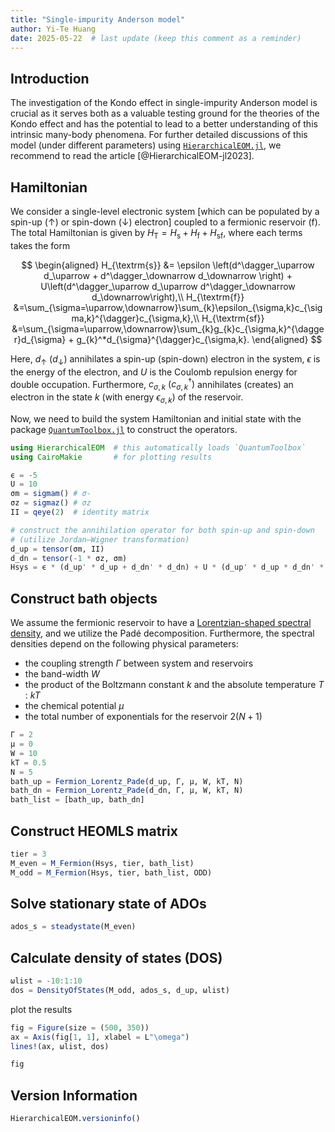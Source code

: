 ```yaml
---
title: "Single-impurity Anderson model"
author: Yi-Te Huang
date: 2025-05-22  # last update (keep this comment as a reminder)
---
```


## Introduction

The investigation of the Kondo effect in single-impurity Anderson model is crucial as it serves both as a valuable testing ground for the theories of the Kondo effect and has the potential to lead to a better understanding of this intrinsic many-body phenomena. For further detailed discussions of this model (under different parameters) using [`HierarchicalEOM.jl`](https://github.com/qutip/HierarchicalEOM.jl), we recommend to read the article [@HierarchicalEOM-jl2023].

## Hamiltonian

We consider a single-level electronic system [which can be populated by a spin-up ($\uparrow$) or spin-down ($\downarrow$) electron] coupled to a fermionic reservoir ($\textrm{f}$). The total Hamiltonian is given by $H_{\textrm{T}}=H_\textrm{s}+H_\textrm{f}+H_\textrm{sf}$, where each terms takes the form

$$
\begin{aligned}
H_{\textrm{s}}  &= \epsilon \left(d^\dagger_\uparrow d_\uparrow + d^\dagger_\downarrow d_\downarrow \right) + U\left(d^\dagger_\uparrow d_\uparrow d^\dagger_\downarrow d_\downarrow\right),\\
H_{\textrm{f}}  &=\sum_{\sigma=\uparrow,\downarrow}\sum_{k}\epsilon_{\sigma,k}c_{\sigma,k}^{\dagger}c_{\sigma,k},\\
H_{\textrm{sf}} &=\sum_{\sigma=\uparrow,\downarrow}\sum_{k}g_{k}c_{\sigma,k}^{\dagger}d_{\sigma} + g_{k}^*d_{\sigma}^{\dagger}c_{\sigma,k}.
\end{aligned}
$$

Here, $d_\uparrow$ $(d_\downarrow)$ annihilates a spin-up (spin-down) electron in the system, $\epsilon$ is the energy of the electron, and $U$ is the Coulomb repulsion energy for double occupation. Furthermore, $c_{\sigma,k}$ $(c_{\sigma,k}^{\dagger})$ annihilates (creates) an electron in the state $k$ (with energy $\epsilon_{\sigma,k}$) of the reservoir.

Now, we need to build the system Hamiltonian and initial state with the package [`QuantumToolbox.jl`](https://github.com/qutip/QuantumToolbox.jl) to construct the operators.

```julia
using HierarchicalEOM  # this automatically loads `QuantumToolbox`
using CairoMakie       # for plotting results
```

```julia
ϵ = -5
U = 10
σm = sigmam() # σ-
σz = sigmaz() # σz
II = qeye(2)  # identity matrix

# construct the annihilation operator for both spin-up and spin-down
# (utilize Jordan–Wigner transformation)
d_up = tensor(σm, II)
d_dn = tensor(-1 * σz, σm)
Hsys = ϵ * (d_up' * d_up + d_dn' * d_dn) + U * (d_up' * d_up * d_dn' * d_dn)
```

## Construct bath objects

We assume the fermionic reservoir to have a [Lorentzian-shaped spectral density](https://qutip.org/HierarchicalEOM.jl/stable/bath_fermion/Fermion_Lorentz/#doc-Fermion-Lorentz), and we utilize the Padé decomposition. Furthermore, the spectral densities depend on the following physical parameters:

- the coupling strength $\Gamma$ between system and reservoirs
- the band-width $W$
- the product of the Boltzmann constant $k$ and the absolute temperature $T$ : $kT$
- the chemical potential $\mu$
- the total number of exponentials for the reservoir $2(N + 1)$

```julia
Γ = 2
μ = 0
W = 10
kT = 0.5
N = 5
bath_up = Fermion_Lorentz_Pade(d_up, Γ, μ, W, kT, N)
bath_dn = Fermion_Lorentz_Pade(d_dn, Γ, μ, W, kT, N)
bath_list = [bath_up, bath_dn]
```

## Construct HEOMLS matrix

```julia
tier = 3
M_even = M_Fermion(Hsys, tier, bath_list)
M_odd = M_Fermion(Hsys, tier, bath_list, ODD)
```

## Solve stationary state of ADOs

```julia
ados_s = steadystate(M_even)
```

## Calculate density of states (DOS)

```julia
ωlist = -10:1:10
dos = DensityOfStates(M_odd, ados_s, d_up, ωlist)
```

plot the results

```julia
fig = Figure(size = (500, 350))
ax = Axis(fig[1, 1], xlabel = L"\omega")
lines!(ax, ωlist, dos)

fig
```

## Version Information
```julia
HierarchicalEOM.versioninfo()
```

